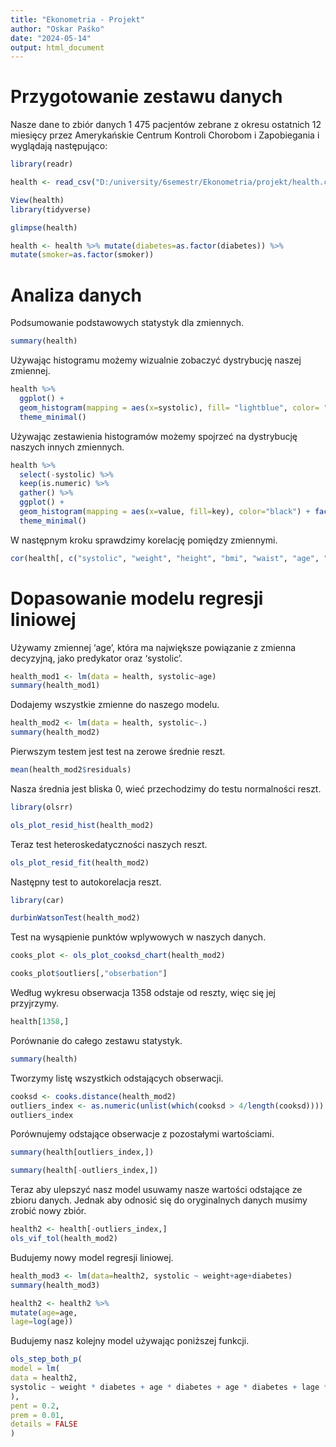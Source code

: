 ```yaml
---
title: "Ekonometria - Projekt"
author: "Oskar Paśko"
date: "2024-05-14"
output: html_document
---
```


# Przygotowanie zestawu danych

Nasze dane to zbiór danych 1 475 pacjentów zebrane z okresu ostatnich 12 miesięcy przez Amerykańskie Centrum Kontroli Chorobom i Zapobiegania i wyglądają następująco:

```r
library(readr)
```

```r
health <- read_csv("D:/university/6semestr/Ekonometria/projekt/health.csv")
```

```r
View(health)
library(tidyverse)
```

```r
glimpse(health)
```

```r
health <- health %>% mutate(diabetes=as.factor(diabetes)) %>% 
mutate(smoker=as.factor(smoker))
```

# Analiza danych

Podsumowanie podstawowych statystyk dla zmiennych.

```r
summary(health)
```

Używając histogramu możemy wizualnie zobaczyć dystrybucję naszej zmiennej.

```r
health %>%
  ggplot() +
  geom_histogram(mapping = aes(x=systolic), fill= "lightblue", color= "black")+
  theme_minimal()
```

Używając zestawienia histogramów możemy spojrzeć na dystrybucję naszych innych zmiennych.

```r
health %>%
  select(-systolic) %>%
  keep(is.numeric) %>%
  gather() %>%
  ggplot() +
  geom_histogram(mapping = aes(x=value, fill=key), color="black") + facet_wrap(~ key, scales = "free") +
  theme_minimal()
```

W następnym kroku sprawdzimy korelację pomiędzy zmiennymi.

```r
cor(health[, c("systolic", "weight", "height", "bmi", "waist", "age", "fastfood")])
```

# Dopasowanie modelu regresji liniowej

Używamy zmiennej 'age', która ma największe powiązanie z zmienna decyzyjną, jako predykator oraz 'systolic'.

```r
health_mod1 <- lm(data = health, systolic~age)
summary(health_mod1)
```

Dodajemy wszystkie zmienne do naszego modelu.

```r
health_mod2 <- lm(data = health, systolic~.)
summary(health_mod2)
```

Pierwszym testem jest test na zerowe średnie reszt.

```r
mean(health_mod2$residuals)
```

Nasza średnia jest bliska 0, wieć przechodzimy do testu normalności reszt.

```r
library(olsrr)
```

```r
ols_plot_resid_hist(health_mod2)
```

Teraz test heteroskedatyczności naszych reszt.

```r
ols_plot_resid_fit(health_mod2)
```

Następny test to autokorelacja reszt.

```r
library(car)
```

```r
durbinWatsonTest(health_mod2)
```

Test na wysąpienie punktów wplywowych w naszych danych.

```r
cooks_plot <- ols_plot_cooksd_chart(health_mod2)
```

```r
cooks_plot$outliers[,"obserbation"]
```

Według wykresu obserwacja 1358 odstaje od reszty, więc się jej przyjrzymy.

```r
health[1358,]
```

Porównanie do całego zestawu statystyk.

```r
summary(health)
```

Tworzymy listę wszystkich odstających obserwacji.

```r
cooksd <- cooks.distance(health_mod2)
outliers_index <- as.numeric(unlist(which(cooksd > 4/length(cooksd))))
outliers_index
```

Porównujemy odstające obserwacje z pozostałymi wartościami.

```r
summary(health[outliers_index,])
```

```r
summary(health[-outliers_index,])
```

Teraz aby ulepszyć nasz model usuwamy nasze wartości odstające ze zbioru danych. Jednak aby odnosić się do oryginalnych danych musimy zrobić nowy zbiór.

```r
health2 <- health[-outliers_index,]
ols_vif_tol(health_mod2)
```

Budujemy nowy model regresji liniowej.

```r
health_mod3 <- lm(data=health2, systolic ~ weight+age+diabetes)
summary(health_mod3)
```

```r
health2 <- health2 %>%
mutate(age=age,
lage=log(age))
```

Budujemy nasz kolejny model używając poniższej funkcji.

```r
ols_step_both_p(
model = lm(
data = health2,
systolic ~ weight * diabetes + age * diabetes + age * diabetes + lage * diabetes
),
pent = 0.2,
prem = 0.01,
details = FALSE
)
```
